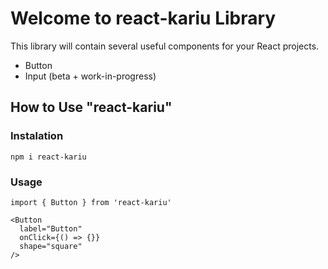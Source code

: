 
# Welcome to react-kariu Library

This library will contain several useful components for your React projects.

- Button
- Input (beta + work-in-progress)

## How to Use "react-kariu"

### Instalation

```
npm i react-kariu
```

### Usage

```
import { Button } from 'react-kariu'

<Button
  label="Button"
  onClick={() => {}}
  shape="square"
/>

```

